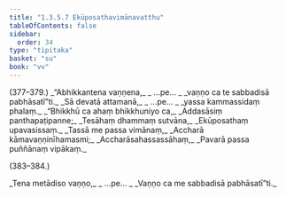 ```yaml
---
title: "1.3.5.7 Ekūposathavimānavatthu"
tableOfContents: false
sidebar:
  order: 34
type: "tipitaka"
basket: "su"
book: "vv"
---
```



<DynamicBreadcrumb />

<Paragraph type="center" book="vv">
(377–379.)
</Paragraph>

<Paragraph number="399" type="verses" book="vv">
_“Abhikkantena vaṇṇena,_  
_ …pe… _  
_vaṇṇo ca te sabbadisā pabhāsatī”ti._  

</Paragraph>

<Division number="380" book="vv">

<Paragraph number="400" type="verses" book="vv">
_Sā devatā attamanā,_  
_ …pe… _  
_yassa kammassidaṃ phalaṃ._  

</Paragraph>

</Division>
<Division number="381" book="vv">

<Paragraph number="401" type="verses" book="vv">
_“Bhikkhū ca ahaṃ bhikkhuniyo ca,_  
_Addasāsiṃ panthapaṭipanne;_  
_Tesāhaṃ dhammaṃ sutvāna,_  
_Ekūposathaṃ upavasissaṃ._  

</Paragraph>

</Division>
<Division number="382" book="vv">

<Paragraph number="402" type="verses" book="vv">
_Tassā me passa vimānaṃ,_  
_Accharā kāmavaṇṇinīhamasmi;_  
_Accharāsahassassāhaṃ,_  
_Pavarā passa puññānaṃ vipākaṃ._  


(383–384.)
</Paragraph>

<Paragraph number="403" type="verses" book="vv">
_Tena metādiso vaṇṇo,_  
_ …pe… _  
_Vaṇṇo ca me sabbadisā pabhāsatī”ti._
</Paragraph>
</Division>